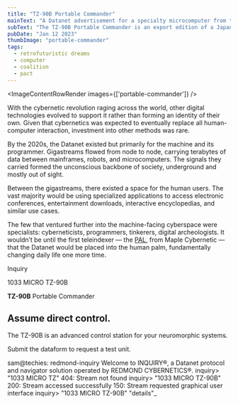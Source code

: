 ```yaml
---
title: "TZ-90B Portable Commander"
mainText: "A Datanet advertisement for a specialty microcomputer from the early 2020s."
subText: "The TZ-90B Portable Commander is an export edition of a Japanese system for digital hobbyists and specialized professionals."
pubDate: "Jan 12 2023"
thumbImage: "portable-commander"
tags:
  - retrofuturistic dreams
  - computer
  - coalition
  - pact
---
```



<ImageContentRowRender 
  images={['portable-commander']}
/>

With the cybernetic revolution raging across the world, other digital technologies evolved to support it rather than forming an identity of their own. Given that cybernetics was expected to eventually replace all human-computer interaction, investment into other methods was rare.

By the 2020s, the Datanet existed but primarily for the machine and its programmer. Gigastreams flowed from node to node, carrying terabytes of data between mainframes, robots, and microcomputers. The signals they carried formed the unconscious backbone of society, underground and mostly out of sight.

Between the gigastreams, there existed a space for the human users. The vast majority would be using specialized applications to access electronic conferences, entertainment downloads, interactive encyclopedias, and similar use cases.

The few that ventured further into the machine-facing cyberspace were specialists: cyberneticists, programmers, tinkerers, digital archeologists. It wouldn’t be until the first teleindexer — the [PAL](/posts/pal), from Maple Cybernetic — that the Datanet would be placed into the human palm, fundamentally changing daily life one more time.

<QuoteContentRowRender author={AuthorCAN} transcription>
Inquiry

1033 MICRO TZ-90B

**TZ-90B** Portable Commander

## Assume direct control.

The TZ-90B is an advanced control station for your neuromorphic systems.

Submit the dataform to request a test unit.

sam@techies: redmond-inquiry
Welcome to INQUIRY®, a Datanet protocol and navigator solution operated by REDMOND CYBERNETICS®.
inquiry> "1033 MICRO TZ"
404: Stream not found
inquiry> "1033 MICRO TZ-90B"
200: Stream accessed successfully
150: Stream requested graphical user interface
inquiry> "1033 MICRO TZ-90B" "details"\_
</QuoteContentRowRender>